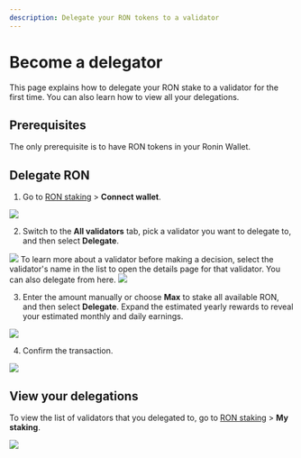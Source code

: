 ```yaml
---
description: Delegate your RON tokens to a validator
---
```



# Become a delegator
This page explains how to delegate your RON stake to a validator for the first time.
You can also learn how to view all your delegations.

## Prerequisites
The only prerequisite is to have RON tokens in your Ronin Wallet.

## Delegate RON

1. Go to [RON staking](https://app.roninchain.com/staking) >
**Connect wallet**.
<img src={stepOne} width={1440} />

2. Switch to the **All validators** tab, pick a validator
you want to delegate to, and then select **Delegate**.
<img src={stepTwo} width={1440} />
To learn more about a validator before making a decision,
select the validator's name in the list to open the details
page for that validator. You can also delegate from here.
<img src={validatorDetails} width={1440} />

3. Enter the amount manually or choose **Max** to stake all available RON,
and then select **Delegate**. Expand the estimated yearly rewards to
reveal your estimated monthly and daily earnings.
<img src={stepThree} width={400} />

4. Confirm the transaction.
<img src={stepFour} width={400} />

## View your delegations
To view the list of validators that you delegated to,
go to [RON staking](https://app.roninchain.com/staking) > **My staking**.

<img src={myStaking} width={1440} />
